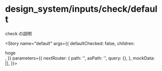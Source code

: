 
<Meta
  title="design_system/inputs/check/default"
  component={Check}
  decorators={[withMock]}
/>

# design_system/inputs/check/default

check の説明

<Story
  name="default"
  args={{
    defaultChecked: false,
    children: <div>hoge</div>,
  }}
  parameters={{
    nextRouter: {
      path: '',
      asPath: '',
      query: {},
    },
    mockData: [],
  }}></Story>

<Source>
  <Check />
</Source>

<Props story="default" />
